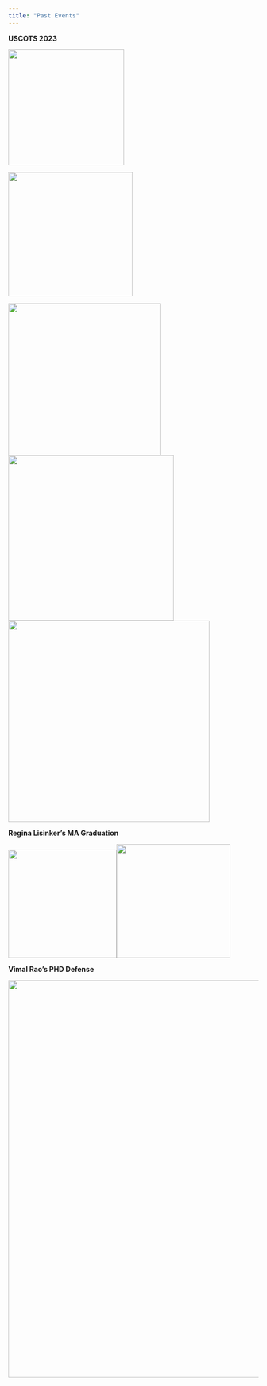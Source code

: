 ```yaml
---
title: "Past Events"
---
```


**USCOTS 2023**

![](images/uscots-everyone.png){width="233"}

![](images/pablo-poster.png){width="250"}

![](images/regina-poster2.png){width="306"}![](images/regina-poster1.png){width="333"}![](images/regina-andy.png){width="405"}

**Regina Lisinker's MA Graduation**

![](images/regina-grad1.png){width="218"}![](images/regina-grad2.png){width="229"}

**Vimal Rao's PHD Defense**

![](images/vimal-defense.png){width="800"}
